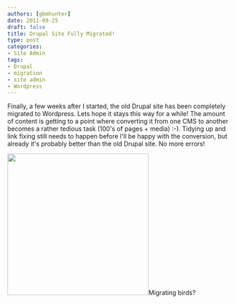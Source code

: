 ```yaml
---
authors: [gbmhunter]
date: 2011-09-25
draft: false
title: Drupal Site Fully Migrated!
type: post
categories:
- Site Admin
tags:
- Drupal
- migration
- site admin
- Wordpress
---
```



Finally, a few weeks after I started, the old Drupal site has been completely migrated to Wordpress. Lets hope it stays this way for a while! The amount of content is getting to a point where converting it from one CMS to another becomes a rather tedious task (100's of pages + media) :-). Tidying up and link fixing still needs to happen before I'll be happy with the conversion, but already it's probably better than the old Drupal site. No more errors!


<Image src={migratingbirds} width="320px">Migrating birds?</Image>
